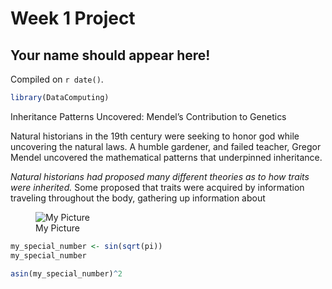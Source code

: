# Week 1 Project  

## Your name should appear here!

<!-- leave this material as is -->
Compiled on `r date()`.

```r
library(DataComputing)
```
<!-- put your content after this line -->

Inheritance Patterns Uncovered: Mendel's Contribution to Genetics

Natural historians in the 19th century were seeking to honor god while uncovering the natural laws. A humble gardener, and failed teacher, Gregor Mendel uncovered the mathematical patterns that underpinned inheritance.

*Natural historians had proposed many different theories as to how traits were inherited.
*Some proposed that traits were acquired by information traveling throughout the body, gathering up information about 

![My Picture](https://www.artexpertswebsite.com/portrait-id/scientists/scientists_images/mendel1.jpg)

```r
my_special_number <- sin(sqrt(pi))
my_special_number
```


```r
asin(my_special_number)^2
```

